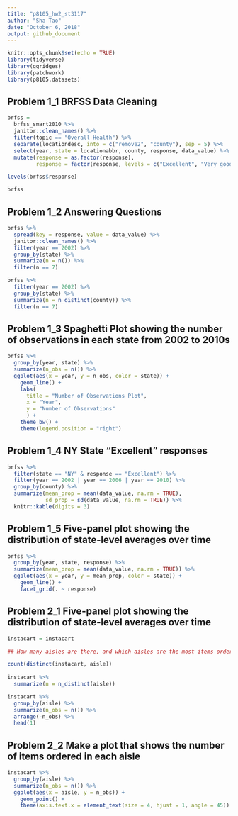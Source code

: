 ```yaml
---
title: "p8105_hw2_st3117"
author: "Sha Tao"
date: "October 6, 2018"
output: github_document
---
```


```r

knitr::opts_chunk$set(echo = TRUE)
library(tidyverse)
library(ggridges)
library(patchwork)
library(p8105.datasets)

```

## Problem 1_1 BRFSS Data Cleaning

```r

brfss = 
  brfss_smart2010 %>% 
  janitor::clean_names() %>%
  filter(topic == "Overall Health") %>% 
  separate(locationdesc, into = c("remove2", "county"), sep = 5) %>% 
  select(year, state = locationabbr, county, response, data_value) %>% 
  mutate(response = as.factor(response),
         response = factor(response, levels = c("Excellent", "Very good", "good", "Fair", "Poor")))

levels(brfss$response)

brfss


```

## Problem 1_2 Answering Questions

```r

brfss %>% 
  spread(key = response, value = data_value) %>% 
  janitor::clean_names() %>% 
  filter(year == 2002) %>% 
  group_by(state) %>% 
  summarize(n = n()) %>% 
  filter(n == 7)

brfss %>% 
  filter(year == 2002) %>% 
  group_by(state) %>% 
  summarize(n = n_distinct(county)) %>% 
  filter(n == 7)


```

## Problem 1_3 Spaghetti Plot showing the number of observations in each state from 2002 to 2010s

```r

brfss %>%
  group_by(year, state) %>% 
  summarize(n_obs = n()) %>% 
  ggplot(aes(x = year, y = n_obs, color = state)) +
    geom_line() +
    labs(
      title = "Number of Observations Plot",
      x = "Year",
      y = "Number of Observations"
      ) +
    theme_bw() +
    theme(legend.position = "right")

```

## Problem 1_4 NY State “Excellent” responses

```r

brfss %>%
  filter(state == "NY" & response == "Excellent") %>% 
  filter(year == 2002 | year == 2006 | year == 2010) %>%
  group_by(county) %>%
  summarize(mean_prop = mean(data_value, na.rm = TRUE),
            sd_prop = sd(data_value, na.rm = TRUE)) %>% 
  knitr::kable(digits = 3)

```

## Problem 1_5  Five-panel plot showing the distribution of state-level averages over time

```r

brfss %>% 
  group_by(year, state, response) %>% 
  summarize(mean_prop = mean(data_value, na.rm = TRUE)) %>% 
  ggplot(aes(x = year, y = mean_prop, color = state)) +
    geom_line() +
    facet_grid(. ~ response)

```

## Problem 2_1  Five-panel plot showing the distribution of state-level averages over time

```r

instacart = instacart

## How many aisles are there, and which aisles are the most items ordered from?

count(distinct(instacart, aisle)) 
  
instacart %>%
  summarize(n = n_distinct(aisle))

instacart %>%
  group_by(aisle) %>%
  summarize(n_obs = n()) %>% 
  arrange(-n_obs) %>% 
  head(1)

```

## Problem 2_2 Make a plot that shows the number of items ordered in each aisle

```r

instacart %>%
  group_by(aisle) %>%
  summarize(n_obs = n()) %>% 
  ggplot(aes(x = aisle, y = n_obs)) +
    geom_point() +
    theme(axis.text.x = element_text(size = 4, hjust = 1, angle = 45))

```






